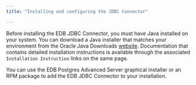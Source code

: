 ```yaml
---
title: "Installing and configuring the JDBC Connector"

---
```


<div id="installing_and_configuring_the_jdbc_connector" class="registered_link"></div>

Before installing the EDB JDBC Connector, you must have Java installed on your system. You can download a Java installer that matches your environment from the Oracle Java Downloads [website](http://www.oracle.com/technetwork/java/javase/downloads/index.html). Documentation that contains detailed installation instructions is available through the associated `Installation Instruction` links on the same page.

You can use the EDB Postgres Advanced Server graphical installer or an RPM package to add the EDB JDBC Connector to your installation.


